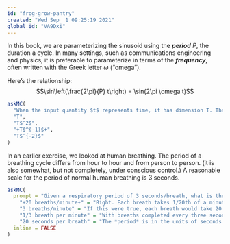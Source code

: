 ```yaml
---
id: "frog-grow-pantry"
created: "Wed Sep  1 09:25:19 2021"
global_id: "VA9Dxi"
---
```



In this book, we are parameterizing the sinusoid using the ***period*** $P$, the duration a cycle. In many settings, such as communications engineering and physics, it is preferable to parameterize in terms of the ***frequency***, often written with the Greek letter $\omega$ ("omega").

Here's the relationship: $$\sin\left(\frac{2\pi}{P} t\right) = \sin(2\pi \omega t)$$

```r
askMC(
  "When the input quantity $t$ represents time, it has dimension T. The period P has the same dimension so that the overall argument to $\\sin()$ is dimensionless, as required. What is the dimension of $\\omega$?",
  "T",
  "T$^2$",
  "+T$^{-1}$+",
  "T$^{-2}$"
)
```

In an earlier exercise, we looked at human breathing. The period of a breathing cycle differs from hour to hour and from person to person. (it is also somewhat, but not completely, under conscious control.) A reasonable scale for the period of normal human breathing is 3 seconds. 


```r
askMC(
  prompt = "Given a respiratory period of 3 seconds/breath, what is the respiratory **frequency** in units of breaths/minute?",
    "+20 breaths/minute+" = "Right. Each breath takes 1/20th of a minute, which is 3 seconds, the period specified in the question.",
    "3 breaths/minute" = "If this were true, each breath would take 20 seconds to complete.",
    "1/3 breath per minute" = "With breaths completed every three seconds, 1/3 of a breath is completed each second. But the problem asked for breaths per minute.",
    "20 seconds per breath" = "The *period* is in the units of seconds per breath, but the *frequency* will have units of breaths per second. Frequency is the reciprocal of period (and vice versa).",
  inline = FALSE
)
```

